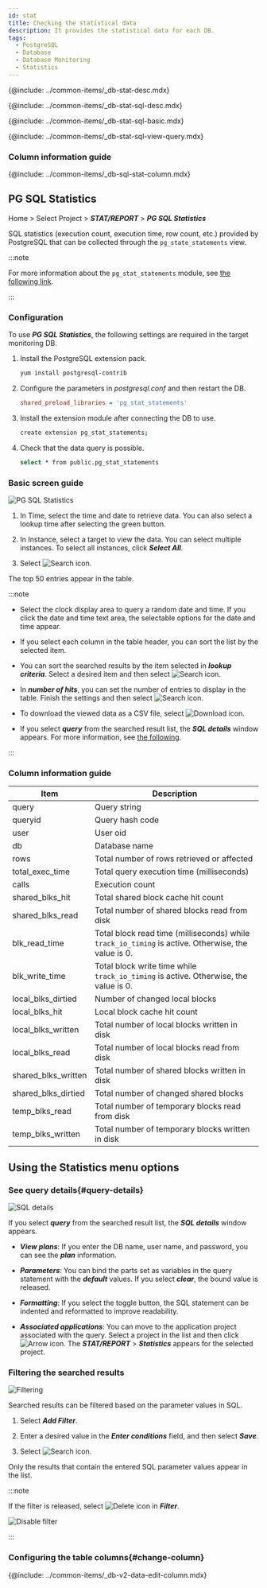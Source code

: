 ```yaml
---
id: stat
title: Checking the statistical data
description: It provides the statistical data for each DB.
tags:
  - PostgreSQL
  - Database
  - Database Monitoring
  - Statistics
---
```



<Note product='PostgreSQL' link='../postgresql-v1/stat' />

<!-- Overview-->

{@include: ../common-items/_db-stat-desc.mdx}

<!-- SQL statistics-->

{@include: ../common-items/_db-stat-sql-desc.mdx}

<!-- Basic usage guide for SQL statistics -->

{@include: ../common-items/_db-stat-sql-basic.mdx}

<!-- Execution trends for each query, See details-->

{@include: ../common-items/_db-stat-sql-view-query.mdx}  

### Column information guide

{@include: ../common-items/_db-sql-stat-column.mdx}

## PG SQL Statistics

Home > Select Project > **_STAT/REPORT_** > **_PG SQL Statistics_**

SQL statistics (execution count, execution time, row count, etc.) provided by PostgreSQL that can be collected through the `pg_state_statements` view.

:::note

For more information about the `pg_stat_statements` module, see [the following link](https://www.postgresql.org/docs/current/pgstatstatements.html).

:::

### Configuration

To use **_PG SQL Statistics_**, the following settings are required in the target monitoring DB.

1.  Install the PostgreSQL extension pack.

    ```bash
    yum install postgresql-contrib
    ```

2.  Configure the parameters in _postgresql.conf_ and then restart the DB.

    ```ini title='postgresql.conf'
    shared_preload_libraries = 'pg_stat_statements'
    ```

3.  Install the extension module after connecting the DB to use.

    ```bash
    create extension pg_stat_statements;
    ```

4.  Check that the data query is possible.

    ```bash
    select * from public.pg_stat_statements
    ```

### Basic screen guide

![PG SQL Statistics](/img/db-pg-sql-stat.png)

1.  In Time, select the time and date to retrieve data. You can also select a lookup time after selecting the green button.

2.  In Instance, select a target to view the data. You can select multiple instances. To select all instances, click **_Select All_**.

3.  Select ![Search icon](/img/ico-btn-search.png).

The top 50 entries appear in the table.

:::note

-   Select the clock display area to query a random date and time. If you click the date and time text area, the selectable options for the date and time appear.

-   If you select each column in the table header, you can sort the list by the selected item.

-   You can sort the searched results by the item selected in **_lookup criteria_**. Select a desired item and then select ![Search icon](/img/ico-btn-search.png). 

-   In **_number of hits_**, you can set the number of entries to display in the table. Finish the settings and then select ![Search icon](/img/ico-btn-search.png). 

-   To download the viewed data as a CSV file, select ![Download icon](/img/ico-download.svg).

-   If you select **_query_** from the searched result list, the **_SQL details_** window appears. For more information, see [the following](#query-details).

:::

### Column information guide

| Item                | Description                                                                                        |
| ------------------- | -------------------------------------------------------------------------------------------------- |
| query               | Query string                                                                                       |
| queryid             | Query hash code                                                                                    |
| user                | User oid                                                                                           |
| db                  | Database name                                                                                      |
| rows                | Total number of rows retrieved or affected                                                         |
| total_exec_time     | Total query execution time (milliseconds)                                                          |
| calls               | Execution count                                                                                    |
| shared_blks_hit     | Total shared block cache hit count                                                                 |
| shared_blks_read    | Total number of shared blocks read from disk                                                       |
| blk_read_time       | Total block read time (milliseconds) while `track_io_timing` is active. Otherwise, the value is 0. |
| blk_write_time      | Total block write time while `track_io_timing` is active. Otherwise, the value is 0.               |
| local_blks_dirtied  | Number of changed local blocks                                                                     |
| local_blks_hit      | Local block cache hit count                                                                        |
| local_blks_written  | Total number of local blocks written in disk                                                       |
| local_blks_read     | Total number of local blocks read from disk                                                        |
| shared_blks_written | Total number of shared blocks written in disk                                                      |
| shared_blks_dirtied | Total number of changed shared blocks                                                              |
| temp_blks_read      | Total number of temporary blocks read from disk                                                    |
| temp_blks_written   | Total number of temporary blocks written in disk                                                   |

## Using the Statistics menu options

### See query details{#query-details}

![SQL details](/img/db-pg-sql-stat-sql-details.png)

If you select **_query_** from the searched result list, the **_SQL details_** window appears. 

-   **_View plans_**: If you enter the DB name, user name, and password, you can see the **_plan_** information.

-   **_Parameters_**: You can bind the parts set as variables in the query statement with the **_default_** values. If you select **_clear_**, the bound value is released.

-   **_Formatting_**: If you select the toggle button, the SQL statement can be indented and reformatted to improve readability.

-   **_Associated applications_**: You can move to the application project associated with the query. Select a project in the list and then click ![Arrow icon](/img/ic-arrow-right.svg). The **_STAT/REPORT_** > **_Statistics_** appears for the selected project.

### Filtering the searched results

![Filtering](/img/db-sql-stat-add-filter.png)

Searched results can be filtered based on the parameter values in SQL.

1.  Select **_Add Filter_**. 

2.  Enter a desired value in the **_Enter conditions_** field, and then select **_Save_**. 

3.  Select ![Search icon](/img/ico-btn-search.png).

Only the results that contain the entered SQL parameter values appear in the list.

:::note

If the filter is released, select ![Delete icon](/img/ico-remove-white.svg) in **_Filter_**.

![Disable filter](/img/db-sql-stat-disable-filter.png)

:::

### Configuring the table columns{#change-column}

{@include: ../common-items/_db-v2-data-edit-column.mdx} 

<!-- Database size-->

<!-- {@include: ../common-items/_db-databasesize-desc.mdx}-->
